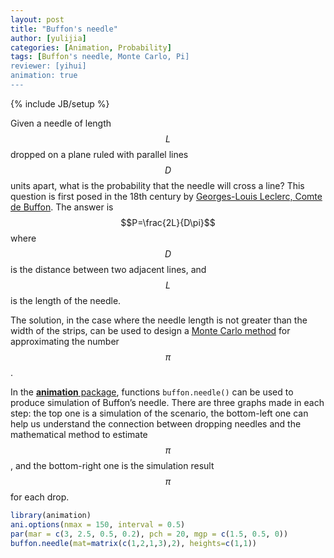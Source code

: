```yaml
---
layout: post
title: "Buffon's needle"
author: [yulijia]
categories: [Animation, Probability]
tags: [Buffon's needle, Monte Carlo, Pi]
reviewer: [yihui]
animation: true
---
```

{% include JB/setup %}

Given a needle of length $$L$$ dropped on a plane ruled with parallel lines $$D$$ units apart, what
is the probability that the needle will cross a line? This question is first posed in the 18th
century by [Georges-Louis Leclerc, Comte de
Buffon](http://en.wikipedia.org/wiki/Georges-Louis_Leclerc,_Comte_de_Buffon). The answer is
$$P=\frac{2L}{D\pi}$$ where $$D$$ is the distance between two adjacent lines, and $$L$$ is the
length of the needle.

The solution, in the case where the needle length is not greater than the width of the strips, can
be used to design a [Monte Carlo method](http://en.wikipedia.org/wiki/Monte_Carlo_method) for
approximating the number $$\pi$$.

In the [**animation** package](http://yihui.name/animation), functions `buffon.needle()` can be
used to produce simulation of Buffon's needle. There are three graphs made in each step: the top
one is a simulation of the scenario, the bottom-left one can help us understand the connection
between dropping needles and the mathematical method to estimate $$\pi$$, and the bottom-right one
is the simulation result $$\pi$$ for each drop.

```r
library(animation)
ani.options(nmax = 150, interval = 0.5)
par(mar = c(3, 2.5, 0.5, 0.2), pch = 20, mgp = c(1.5, 0.5, 0))
buffon.needle(mat=matrix(c(1,2,1,3),2), heights=c(1,1))
```
